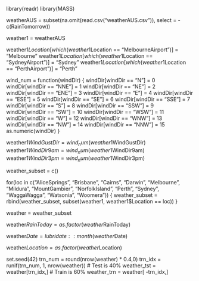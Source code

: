 library(readr)
library(MASS)

weatherAUS = subset(na.omit(read.csv("weatherAUS.csv")), select = -c(RainTomorrow))

weather1 = weatherAUS

weather1$Location[which(weather1$Location == "MelbourneAirport")] = "Melbourne"
weather1$Location[which(weather1$Location == "SydneyAirport")] = "Sydney"
weather1$Location[which(weather1$Location == "PerthAirport")] = "Perth"

wind_num = function(windDir) {
  windDir[windDir == "N"] = 0
  windDir[windDir == "NNE"] = 1
  windDir[windDir == "NE"] = 2
  windDir[windDir == "ENE"] = 3
  windDir[windDir == "E"] = 4
  windDir[windDir == "ESE"] = 5
  windDir[windDir == "SE"] = 6
  windDir[windDir == "SSE"] = 7
  windDir[windDir == "S"] = 8
  windDir[windDir == "SSW"] = 9
  windDir[windDir == "SW"] = 10
  windDir[windDir == "WSW"] = 11
  windDir[windDir == "W"] = 12
  windDir[windDir == "WNW"] = 13
  windDir[windDir == "NW"] = 14
  windDir[windDir == "NNW"] = 15
  as.numeric(windDir)
}


weather1$WindGustDir = wind_num(weather1$WindGustDir)
weather1$WindDir9am = wind_num(weather1$WindDir9am)
weather1$WindDir3pm = wind_num(weather1$WindDir3pm)

weather_subset = c()

for(loc in c("AliceSprings", "Brisbane", "Cairns", "Darwin", "Melbourne", "Mildura", "MountGambier", "NorfolkIsland", "Perth", "Sydney", "WaggaWagga", "Watsonia", "Woomera")) { 
  weather_subset = rbind(weather_subset, subset(weather1, weather1$Location == loc)) 
  }

weather = weather_subset

weather$RainToday = as.factor(weather$RainToday)

weather$Date = lubridate::month(weather$Date)


weather$Location = as.factor(weather$Location)

set.seed(42)
trn_num = round(nrow(weather) * 0.4,0)
trn_idx = runif(trn_num, 1, nrow(weather))
# Test is 40%
weather_tst = weather[trn_idx,]
# Train is 60%
weather_trn = weather[ -trn_idx,]
